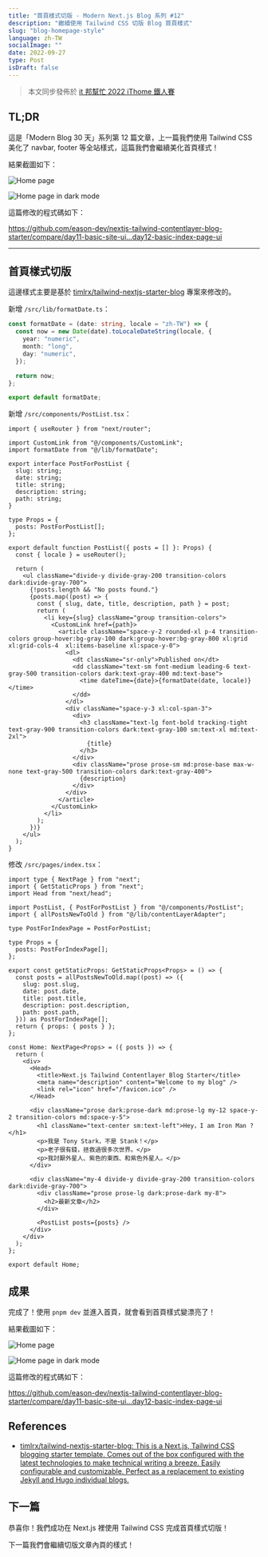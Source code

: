 ```yaml
---
title: "首頁樣式切版 - Modern Next.js Blog 系列 #12"
description: "繼續使用 Tailwind CSS 切版 Blog 首頁樣式"
slug: "blog-homepage-style"
language: zh-TW
socialImage: ""
date: 2022-09-27
type: Post
isDraft: false
---
```


> 本文同步發佈於 [it 邦幫忙 2022 iThome 鐵人賽](https://ithelp.ithome.com.tw/articles/10299241)

## TL;DR

這是「Modern Blog 30 天」系列第 12 篇文章，上一篇我們使用 Tailwind CSS 美化了 navbar, footer 等全站樣式，這篇我們會繼續美化首頁樣式！

結果截圖如下：

![Home page](https://i.imgur.com/gEMLqww.jpg)

![Home page in dark mode](https://i.imgur.com/CRmwFht.jpg)

這篇修改的程式碼如下：

https://github.com/eason-dev/nextjs-tailwind-contentlayer-blog-starter/compare/day11-basic-site-ui...day12-basic-index-page-ui

---

## 首頁樣式切版

這邊樣式主要是基於 [timlrx/tailwind-nextjs-starter-blog](https://github.com/timlrx/tailwind-nextjs-starter-blog) 專案來修改的。

新增 `/src/lib/formatDate.ts`：

```ts
const formatDate = (date: string, locale = "zh-TW") => {
  const now = new Date(date).toLocaleDateString(locale, {
    year: "numeric",
    month: "long",
    day: "numeric",
  });

  return now;
};

export default formatDate;
```

新增 `/src/components/PostList.tsx`：

```tsx
import { useRouter } from "next/router";

import CustomLink from "@/components/CustomLink";
import formatDate from "@/lib/formatDate";

export interface PostForPostList {
  slug: string;
  date: string;
  title: string;
  description: string;
  path: string;
}

type Props = {
  posts: PostForPostList[];
};

export default function PostList({ posts = [] }: Props) {
  const { locale } = useRouter();

  return (
    <ul className="divide-y divide-gray-200 transition-colors dark:divide-gray-700">
      {!posts.length && "No posts found."}
      {posts.map((post) => {
        const { slug, date, title, description, path } = post;
        return (
          <li key={slug} className="group transition-colors">
            <CustomLink href={path}>
              <article className="space-y-2 rounded-xl p-4 transition-colors group-hover:bg-gray-100 dark:group-hover:bg-gray-800 xl:grid xl:grid-cols-4  xl:items-baseline xl:space-y-0">
                <dl>
                  <dt className="sr-only">Published on</dt>
                  <dd className="text-sm font-medium leading-6 text-gray-500 transition-colors dark:text-gray-400 md:text-base">
                    <time dateTime={date}>{formatDate(date, locale)}</time>
                  </dd>
                </dl>
                <div className="space-y-3 xl:col-span-3">
                  <div>
                    <h3 className="text-lg font-bold tracking-tight text-gray-900 transition-colors dark:text-gray-100 sm:text-xl md:text-2xl">
                      {title}
                    </h3>
                  </div>
                  <div className="prose prose-sm md:prose-base max-w-none text-gray-500 transition-colors dark:text-gray-400">
                    {description}
                  </div>
                </div>
              </article>
            </CustomLink>
          </li>
        );
      })}
    </ul>
  );
}
```

修改 `/src/pages/index.tsx`：

```tsx
import type { NextPage } from "next";
import { GetStaticProps } from "next";
import Head from "next/head";

import PostList, { PostForPostList } from "@/components/PostList";
import { allPostsNewToOld } from "@/lib/contentLayerAdapter";

type PostForIndexPage = PostForPostList;

type Props = {
  posts: PostForIndexPage[];
};

export const getStaticProps: GetStaticProps<Props> = () => {
  const posts = allPostsNewToOld.map((post) => ({
    slug: post.slug,
    date: post.date,
    title: post.title,
    description: post.description,
    path: post.path,
  })) as PostForIndexPage[];
  return { props: { posts } };
};

const Home: NextPage<Props> = ({ posts }) => {
  return (
    <div>
      <Head>
        <title>Next.js Tailwind Contentlayer Blog Starter</title>
        <meta name="description" content="Welcome to my blog" />
        <link rel="icon" href="/favicon.ico" />
      </Head>

      <div className="prose dark:prose-dark md:prose-lg my-12 space-y-2 transition-colors md:space-y-5">
        <h1 className="text-center sm:text-left">Hey，I am Iron Man ?</h1>
        <p>我是 Tony Stark，不是 Stank！</p>
        <p>老子很有錢，拯救過很多次世界。</p>
        <p>我討厭外星人、紫色的東西、和紫色外星人。</p>
      </div>

      <div className="my-4 divide-y divide-gray-200 transition-colors dark:divide-gray-700">
        <div className="prose prose-lg dark:prose-dark my-8">
          <h2>最新文章</h2>
        </div>

        <PostList posts={posts} />
      </div>
    </div>
  );
};

export default Home;
```

## 成果

完成了！使用 `pnpm dev` 並進入首頁，就會看到首頁樣式變漂亮了！

結果截圖如下：

![Home page](https://i.imgur.com/gEMLqww.jpg)

![Home page in dark mode](https://i.imgur.com/CRmwFht.jpg)

這篇修改的程式碼如下：

https://github.com/eason-dev/nextjs-tailwind-contentlayer-blog-starter/compare/day11-basic-site-ui...day12-basic-index-page-ui

## References

- [timlrx/tailwind-nextjs-starter-blog: This is a Next.js, Tailwind CSS blogging starter template. Comes out of the box configured with the latest technologies to make technical writing a breeze. Easily configurable and customizable. Perfect as a replacement to existing Jekyll and Hugo individual blogs.](https://github.com/timlrx/tailwind-nextjs-starter-blog)

## 下一篇

恭喜你！我們成功在 Next.js 裡使用 Tailwind CSS 完成首頁樣式切版！

下一篇我們會繼續切版文章內頁的樣式！
